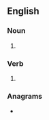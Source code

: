 {{also|coops|Co-ops}}
==English==

===Noun===
{{head|en|noun form}}

# {{plural of|en|co-op}}

===Verb===
{{head|en|verb form}}

# {{en-third-person singular of|co-op}}

===Anagrams===
* {{anagrams|en|a=coops|POCOs|scoop}}